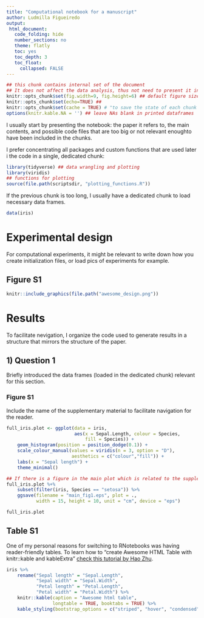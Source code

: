 ```yaml
---
title: "Computational notebook for a manuscript"
author: Ludmilla Figueiredo
output:
 html_document:
   code_folding: hide
   number_sections: no
   theme: flatly
   toc: yes
   toc_depth: 3
   toc_float:
     collapsed: FALSE
---
```


```r
## this chunk contains internal set of the document
## It does not affect the data analysis, thus not need to present it in the main text and "include=FALSE"
knitr::opts_chunk$set(fig.width=9, fig.height=6) ## default figure size
knitr::opts_chunk$set(echo=TRUE) ## 
knitr::opts_chunk$set(cache = TRUE) # "to save the state of each chunk as cache files.
options(knitr.kable.NA = '') ## leave NAs blank in printed dataframes
```

I usually start by presenting the notebook: the paper it refers to, the main contents, and possible code files that are too big or not relevant enoughto have been included in the chunks.

I prefer concentrating all packages and custom functions that are used later i the code in a single, dedicated chunk:
```r
library(tidyverse) ## data wrangling and plotting
library(viridis) 
## functions for plotting
source(file.path(scriptsdir, "plotting_functions.R"))
```

If the previous chunk is too long, I usually have a dedicated chunk to load necessary data frames.
```r
data(iris)
```

# Experimental design
For computational experiments, it might be relevant to write down how you create initialization files, or load pics of experiments for example.

## Figure S1
```r
knitr::include_graphics(file.path("awesome_design.png"))
```

# Results
To facilitate nevigation, I organize the code used to generate results in a structure that mirrors the structure of the paper.

## 1) Question 1
Briefly introduced the data frames (loaded in the dedicated chunk) relevant for this section.

### Figure S1
Include the name of the supplementary material to facilitate navigation for the reader.
```r
full_iris.plot <- ggplot(data = iris,
                         aes(x = Sepal.Length, colour = Species,
                             fill = Species)) +
    geom_histogram(position = position_dodge(0.1)) +
    scale_colour_manual(values = viridis(n = 3, option = "D"),
                        aesthetics = c("colour","fill")) +
    labs(x = "Sepal length") +
    theme_minimal()

## If there is a figure in the main plot which is related to the supplementary one, it is possible to show how it was produced, but only show the supplementary one in the 
full_iris.plot %+%
    subset(filter(iris, Species == "setosa")) %>%
    ggsave(filename = "main_fig1.eps", plot = .,
           width = 15, height = 10, unit = "cm", device = "eps")

full_iris.plot
```

## Table S1
One of my personal reasons for switching to RNotebooks was having reader-friendly tables.
To learn how to "create Awesome HTML Table with knitr::kable and kableExtra" [check this tutorial by Hao Zhu](https://haozhu233.github.io/kableExtra/awesome_table_in_html.html#grouped_columns__rows).

```r
iris %>%
    rename("Sepal length" = "Sepal.Length",
           "Sepal width" = "Sepal.Width",
           "Petal length" = "Petal.Length",
           "Petal width" = "Petal.Width") %>%
    knitr::kable(caption = "Awesome html table",
                 longtable = TRUE, booktabs = TRUE) %>%
    kable_styling(bootstrap_options = c("striped", "hover", "condensed", "responsive"))
```
